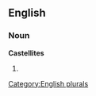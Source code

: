 
==English==

===Noun===
'''Castellites'''

# {{plural of|[[Castellite]]}}

[[Category:English plurals]]